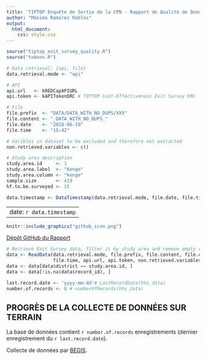 ```yaml
---
title: 'TIPTOP Enquête de Sortie de la CPN - Rapport de Qualité de Données: RDC - KENGE'
author: "Máximo Ramírez Robles"
output: 
  html_document: 
    css: style.css
---
```

```r
source("tiptop_exit_survey_quality.R")
source("tokens.R")

# Data retrieval: {api, file}
data.retrieval.mode <- "api"

# API
api.url   <- kREDCapAPIURL
api.token <- kAPITokenDRC # TIPTOP Cost-Effectiveness Exit Survey DRC

# File
file.prefix  <- "DATA/DATA_WITH_NO_DUPS/XXX"
file.content <- "_DATA_WITH_NO_DUPS_"
file.date    <- "2018-06-19"
file.time    <- "15:42"

# Varibles in dataset to be excluded and therefore not extracted
non.retrieved.variables <- c()

# Study area description
study.area.id     <- 1
study.area.label  <- "Kenge"
study.area.column <- "kenge"
sample.size       <- 419
hf.to.be.surveyed <- 15

data.timestamp <- DataTimestamp(data.retrieval.mode, file.date, file.time)
```
---
date: `r data.timestamp`
---

```r
knitr::include_graphics("github_icon.png")
```
[Dépôt GitHub du Rapport](https://github.com/maxramirez84/r_tiptop_exit_survey_data_quality_report)

```r
# Retrieve Exit Survey data, filter it by study area and remove empty records
data <- ReadData(data.retrieval.mode, file.prefix, file.content, file.date, 
                 file.time, api.url, api.token, non.retrieved.variables)
data <- data[data$district == study.area.id, ]
data <- data[!is.na(data$record_id), ]

last.record.date <- 'yyyy-mm-dd'# LastRecordDate(hhs_data)
number.of.records <- 0 # numberOfRecords(hhs_data)
```

## PROGRÈS DE LA COLLECTE DE DONNÉES SUR TERRAIN

La base de données contient `r number.of.records` enregistrements (dernier 
enregistrement du `r last.record.date`).

Collecte de données par [BEGIS](http://www.begis-congo.net).